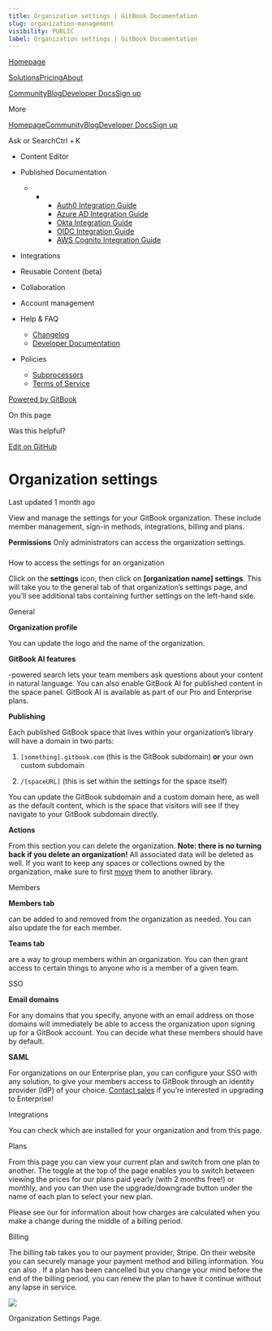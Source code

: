 ```yaml
---
title: Organization settings | GitBook Documentation
slug: organization-management
visibility: PUBLIC
label: Organization settings | GitBook Documentation
---
```

[Homepage](https://www.gitbook.com/)

[Solutions](https://www.gitbook.com/solutions/public-docs)[Pricing](https://www.gitbook.com/pricing)[About](https://www.gitbook.com/about)

[Community](https://github.com/GitbookIO/community)[Blog](https://www.gitbook.com/blog)[Developer Docs](https://developer.gitbook.com/)[Sign up](https://gitbook.com/join)

More

[Homepage](https://www.gitbook.com/)[Community](https://github.com/GitbookIO/community)[Blog](https://www.gitbook.com/blog)[Developer Docs](https://developer.gitbook.com/)[Sign up](https://gitbook.com/join)

Ask or SearchCtrl + K

*   Content Editor
    
*   Published Documentation
    
    *   *   *   [Auth0 Integration Guide](https://developer.gitbook.com/visitor-authentication/guides/integrations/how-to-use-auth0-integration-for-visitor-authentication)
            *   [Azure AD Integration Guide](https://developer.gitbook.com/visitor-authentication/guides/integrations/how-to-use-azure-ad-integration-for-visitor-authentication)
            *   [Okta Integration Guide](https://developer.gitbook.com/visitor-authentication/guides/integrations/how-to-use-okta-integration-for-visitor-authentication)
            *   [OIDC Integration Guide](https://developer.gitbook.com/visitor-authentication/guides/integrations/how-to-use-the-oidc-integration-for-visitor-authentication)
            *   [AWS Cognito Integration Guide](https://developer.gitbook.com/visitor-authentication/guides/integrations/how-to-use-the-aws-cognito-integration-for-visitor-authentication)
            
        
    
*   Integrations
    
*   Reusable Content (beta)
    
*   Collaboration
    
*   Account management
    
*   Help & FAQ
    
    *   [Changelog](https://changelog.gitbook.com/)
    *   [Developer Documentation](https://developer.gitbook.com/)
*   Policies
    
    *   [Subprocessors](https://policies.gitbook.com/security/subprocessors)
    *   [Terms of Service](https://policies.gitbook.com/terms)

[Powered by GitBook](https://www.gitbook.com/?utm_source=content&utm_medium=trademark&utm_campaign=NkEGS7hzeqa35sMXQZ4X)

On this page

Was this helpful?

[Edit on GitHub](https://github.com/GitbookIO/public-docs/blob/main/account-management/organization-management.md)

Organization settings
=====================

Last updated 1 month ago

View and manage the settings for your GitBook organization. These include member management, sign-in methods, integrations, billing and plans.

**Permissions** Only administrators can access the organization settings.

### 

[](#how-to-access-the-settings-for-an-organization)

How to access the settings for an organization

Click on the **settings** icon, then click on **\[organization name\] settings**. This will take you to the general tab of that organization’s settings page, and you’ll see additional tabs containing further settings on the left-hand side.

General[](#general)

**Organization profile**

You can update the logo and the name of the organization.

**GitBook AI features**

\-powered search lets your team members ask questions about your content in natural language. You can also enable GitBook AI for published content in the space panel. GitBook AI is available as part of our Pro and Enterprise plans.

**Publishing**

Each published GitBook space that lives within your organization’s library will have a domain in two parts:

1.  `[something].gitbook.com` (this is the GitBook subdomain) **or** your own custom subdomain
    
2.  `/[spaceURL]` (this is set within the settings for the space itself)
    

You can update the GitBook subdomain and a custom domain here, as well as the default content, which is the space that visitors will see if they navigate to your GitBook subdomain directly.

**Actions**

From this section you can delete the organization. **Note: there is no turning back if you delete an organization!** All associated data will be deleted as well. If you want to keep any spaces or collections owned by the organization, make sure to first [move](https://docs.gitbook.com/getting-started/organizing-content/what-is-a-space#moving-a-space) them to another library.

Members[](#members)

**Members tab**

can be added to and removed from the organization as needed. You can also update the for each member.

**Teams tab**

are a way to group members within an organization. You can then grant access to certain things to anyone who is a member of a given team.

SSO[](#sso)

**Email domains**

For any domains that you specify, anyone with an email address on those domains will immediately be able to access the organization upon signing up for a GitBook account. You can decide what these members should have by default.

**SAML**

For organizations on our Enterprise plan, you can configure your SSO with any solution, to give your members access to GitBook through an identity provider (IdP) of your choice. [Contact sales](mailto:sales@gitbook.com) if you’re interested in upgrading to Enterprise!

Integrations[](#integrations)

You can check which are installed for your organization and from this page.

Plans[](#plans)

From this page you can view your current plan and switch from one plan to another. The toggle at the top of the page enables you to switch between viewing the prices for our plans paid yearly (with 2 months free!) or monthly, and you can then use the upgrade/downgrade button under the name of each plan to select your new plan.

Please see our for information about how charges are calculated when you make a change during the middle of a billing period.

Billing[](#billing)

The billing tab takes you to our payment provider, Stripe. On their website you can securely manage your payment method and billing information. You can also . If a plan has been cancelled but you change your mind before the end of the billing period, you can renew the plan to have it continue without any lapse in service.

![](https://docs.gitbook.com/~gitbook/image?url=https%3A%2F%2F1050631731-files.gitbook.io%2F%7E%2Ffiles%2Fv0%2Fb%2Fgitbook-x-prod.appspot.com%2Fo%2Fspaces%252FNkEGS7hzeqa35sMXQZ4X%252Fuploads%252FfByQ2xuNeZ74642VrANV%252Forganization-settings.png%3Falt%3Dmedia%26token%3D2553077a-937c-4a4d-9fe9-1782c9c9d754&width=768&dpr=4&quality=100&sign=dac8be04&sv=1)

Organization Settings Page.
